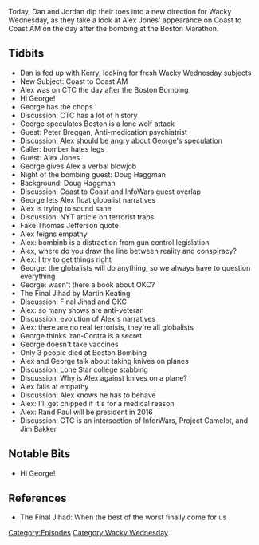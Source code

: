 {{DEFAULTSORT:
    #_EPISODE_0359:It's All Legs
}}{{Episode
    | title           = It's All Legs
    | caption         = Listen to this episode on [https://knowledgefight.libsyn.com/knowledge-fight-its-all-legs Libsyn] [https://open.spotify.com/episode/0tFEc5E7Igv1ZBeoU66Pwx Spotify]
    | episodeNumber   = 359
    | length          = 01:48:51
    | airDate         = October 23, 2019
    | episodeType     = [[:Category:Wacky Wednesday|Wacky Wednesday]]
    | appearance      = [[George Noory]], [[Peter Breggan]], [[Alex Jones]], [[Doug Haggman]], [[Martin Keating]]
    | previousEpisode = [[358: October 18, 2019]]
    | nextEpisode     = [[360: October 23, 2019]]
}}

{{Stub}}

Today, Dan and Jordan dip their toes into a new direction for Wacky Wednesday, as they take a look at Alex Jones' appearance on Coast to Coast AM on the day after the bombing at the Boston Marathon.

==Tidbits==

*Dan is fed up with Kerry, looking for fresh Wacky Wednesday subjects
*New Subject: Coast to Coast AM
*Alex was on CTC the day after the Boston Bombing
*Hi George!
*George has the chops
*Discussion: CTC has a lot of history
*George speculates Boston is a lone wolf attack
*Guest: Peter Breggan, Anti-medication psychiatrist
*Discussion: Alex should be angry about George's speculation
*Caller: bomber hates legs
*Guest: Alex Jones
*George gives Alex a verbal blowjob
*Night of the bombing guest: Doug Haggman
*Background: Doug Haggman
*Discussion: Coast to Coast and InfoWars guest overlap
*George lets Alex float globalist narratives
*Alex is trying to sound sane
*Discussion: NYT article on terrorist traps
*Fake Thomas Jefferson quote
*Alex feigns empathy
*Alex: bombinb is a distraction from gun control legislation
*Alex, where do you draw the line between reality and conspiracy?
*Alex: I try to get things right
*George: the globalists will do anything, so we always have to question everything
*George: wasn't there a book about OKC?
*The Final Jihad by Martin Keating
*Discussion: Final Jihad and OKC
*Alex: so many shows are anti-veteran
*Discussion: evolution of Alex's narratives
*Alex: there are no real terrorists, they're all globalists
*George thinks Iran-Contra is a secret
*George doesn't take vaccines
*Only 3 people died at Boston Bombing
*Alex and George talk about taking knives on planes
*Discussion: Lone Star college stabbing
*Discussion: Why is Alex against knives on a plane?
*Alex fails at empathy
*Discussion: Alex knows he has to behave
*Alex: I'll get chipped if it's for a medical reason
*Alex: Rand Paul will be president in 2016
*Discussion: CTC is an intersection of InforWars, Project Camelot, and Jim Bakker

==Notable Bits==

*Hi George!

==References==

*The Final Jihad: When the best of the worst finally come for us

[[Category:Episodes]]
[[Category:Wacky Wednesday]]
